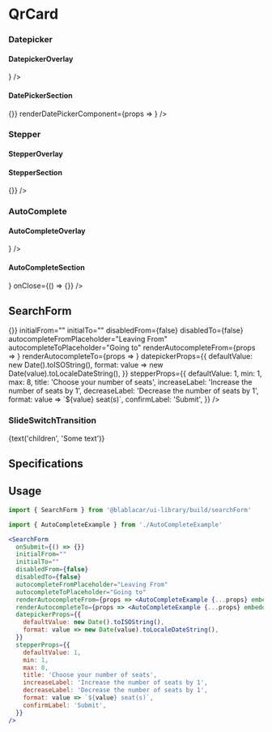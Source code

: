 

<Meta title="Widgets|SearchForm" />

# **QrCard**

### Datepicker

#### DatepickerOverlay

<Preview>
  <Story name="DatepickerOverlay">
    <DatePickerOverlay
      name="Datepicker"
      title="Today"
      renderDatePickerComponent={props => <DatePicker {...props} />}
    />
  </Story>
</Preview>

#### DatePickerSection

<Preview>
  <Story name="DatePickerSection">
    <DatePickerSection
      name="Datepicker"
      title="Today"
      onClose={() => {}}
      renderDatePickerComponent={props => <DatePicker {...props} />}
    />
  </Story>
</Preview>

### Stepper

#### StepperOverlay

<Preview>
  <Story name="StepperOverlay">
    <StepperOverlay
      name="Stepper"
      min={1}
      max={8}
      itemTitle="1 seat"
      title="Choose your number of seats"
      increaseLabel="Increase"
      decreaseLabel="Decrease"
    />
  </Story>
</Preview>

#### StepperSection

<Preview>
  <Story name="StepperSection">
    <StepperSection
      name="Stepper"
      itemTitle="1 seat"
      title="Choose your number of seats"
      increaseLabel="Increase"
      decreaseLabel="Decrease"
      confirmLabel="Submit"
      onClose={() => {}}
    />
  </Story>
</Preview>

### AutoComplete

#### AutoCompleteOverlay

<Preview>
  <Story name="AutoCompleteOverlay">
    <AutoCompleteOverlay
      name="from"
      renderAutocompleteComponent={props => <AutoCompleteExample {...props} />}
    />
  </Story>
</Preview>

#### AutoCompleteSection

<Preview>
  <Story name="AutoCompleteSection">
    <AutoCompleteSection
      name="from"
      renderAutocompleteComponent={props => <AutoCompleteExample {...props} />}
      onClose={() => {}}
    />
  </Story>
</Preview>

## SearchForm

<Preview>
  <Story name="SearchForm">
    <MediaSizeProvider>
      <BaseSection contentSize={SectionContentSize.LARGE}>
        <SearchForm
          onSubmit={() => {}}
          initialFrom=""
          initialTo=""
          disabledFrom={false}
          disabledTo={false}
          autocompleteFromPlaceholder="Leaving From"
          autocompleteToPlaceholder="Going to"
          renderAutocompleteFrom={props => <AutoCompleteExample {...props} embeddedInSearchForm />}
          renderAutocompleteTo={props => <AutoCompleteExample {...props} embeddedInSearchForm />}
          datepickerProps={{
            defaultValue: new Date().toISOString(),
            format: value => new Date(value).toLocaleDateString(),
          }}
          stepperProps={{
            defaultValue: 1,
            min: 1,
            max: 8,
            title: 'Choose your number of seats',
            increaseLabel: 'Increase the number of seats by 1',
            decreaseLabel: 'Decrease the number of seats by 1',
            format: value => `${value} seat(s)`,
            confirmLabel: 'Submit',
          }}
        />
      </BaseSection>
    </MediaSizeProvider>
  </Story>
</Preview>

### SlideSwitchTransition

<Preview>
  <Story name="SlideSwitchTransition">
    <SlideSwitchTransition
      transitionDuration={knobEnum('transitionDuration', TransitionDuration, {
        isPropOptional: true,
      })}
      side={knobEnum('side', SlideSwitchTransitionSide, { isPropOptional: true })}
      childrenKey={text('children', 'Some text')}
    >
      {text('children', 'Some text')}
    </SlideSwitchTransition>
  </Story>
</Preview>


## Specifications

## Usage

```jsx
import { SearchForm } from '@blablacar/ui-library/build/searchForm'

import { AutoCompleteExample } from './AutoCompleteExample'

<SearchForm
  onSubmit={() => {}}
  initialFrom=""
  initialTo=""
  disabledFrom={false}
  disabledTo={false}
  autocompleteFromPlaceholder="Leaving From"
  autocompleteToPlaceholder="Going to"
  renderAutocompleteFrom={props => <AutoCompleteExample {...props} embeddedInSearchForm />}
  renderAutocompleteTo={props => <AutoCompleteExample {...props} embeddedInSearchForm />}
  datepickerProps={{
    defaultValue: new Date().toISOString(),
    format: value => new Date(value).toLocaleDateString(),
  }}
  stepperProps={{
    defaultValue: 1,
    min: 1,
    max: 8,
    title: 'Choose your number of seats',
    increaseLabel: 'Increase the number of seats by 1',
    decreaseLabel: 'Decrease the number of seats by 1',
    format: value => `${value} seat(s)`,
    confirmLabel: 'Submit',
  }}
/>

```

<Props of={SearchForm} />

